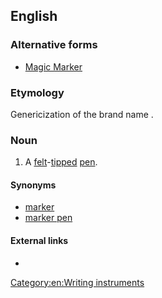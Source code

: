 ==English==

===Alternative forms===
* [[Magic Marker]]

===Etymology===
Genericization of the brand name {{term|Magic Marker}}.

===Noun===
{{en-noun|head=[[magic]] [[marker]]}}

# A [[felt]]-[[tip]]ped [[pen]].

====Synonyms====
* [[marker]]
* [[marker pen]]

====External links====
* {{pedialite}}

[[Category:en:Writing instruments]]